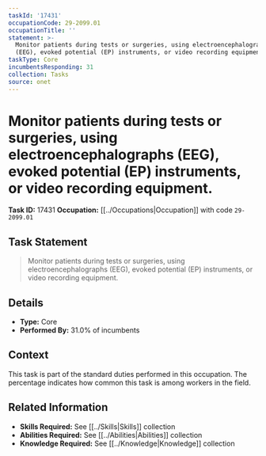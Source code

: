 ```yaml
---
taskId: '17431'
occupationCode: 29-2099.01
occupationTitle: ''
statement: >-
  Monitor patients during tests or surgeries, using electroencephalographs
  (EEG), evoked potential (EP) instruments, or video recording equipment.
taskType: Core
incumbentsResponding: 31
collection: Tasks
source: onet
---
```

# Monitor patients during tests or surgeries, using electroencephalographs (EEG), evoked potential (EP) instruments, or video recording equipment.

**Task ID:** 17431
**Occupation:** [[../Occupations|Occupation]] with code `29-2099.01`

## Task Statement

> Monitor patients during tests or surgeries, using electroencephalographs (EEG), evoked potential (EP) instruments, or video recording equipment.

## Details

- **Type:** Core
- **Performed By:** 31.0% of incumbents

## Context

This task is part of the standard duties performed in this occupation. The percentage indicates how common this task is among workers in the field.

## Related Information

- **Skills Required:** See [[../Skills|Skills]] collection
- **Abilities Required:** See [[../Abilities|Abilities]] collection
- **Knowledge Required:** See [[../Knowledge|Knowledge]] collection
